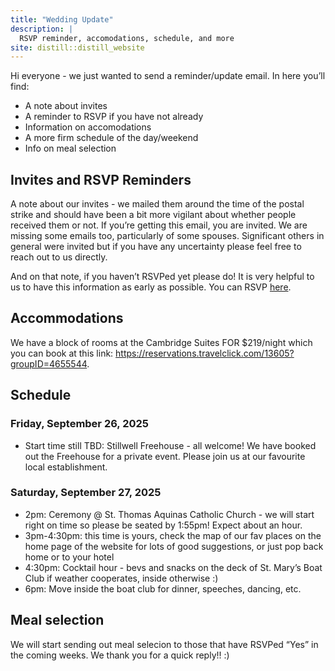 ```yaml
---
title: "Wedding Update"
description: |
  RSVP reminder, accomodations, schedule, and more
site: distill::distill_website
---
```


Hi everyone - we just wanted to send a reminder/update email. In here you'll find:

- A note about invites
- A reminder to RSVP if you have not already
- Information on accomodations
- A more firm schedule of the day/weekend
- Info on meal selection

## Invites and RSVP Reminders

A note about our invites - we mailed them around the time of the postal strike and should have been a bit more vigilant about whether people received them or not. If you're getting this email, you are invited. We are missing some emails too, particularly of some spouses. Significant others in general were invited but if you have any uncertainty please feel free to reach out to us directly. 

And on that note, if you haven't RSVPed yet please do! It is very helpful to us to have this information as early as possible. You can RSVP [here](rsvp.html).

## Accommodations

We have a block of rooms at the Cambridge Suites FOR $219/night which you can book at this link: [https://reservations.travelclick.com/13605?groupID=4655544](https://reservations.travelclick.com/13605?groupID=4655544).

## Schedule

### Friday, September 26, 2025

- Start time still TBD: Stillwell Freehouse - all welcome! We have booked out the Freehouse for a private event. Please join us at our favourite local establishment. 

### Saturday, September 27, 2025

- 2pm: Ceremony @ St. Thomas Aquinas Catholic Church - we will start right on time so please be seated by 1:55pm! Expect about an hour. 
- 3pm-4:30pm: this time is yours, check the map of our fav places on the home page of the website for lots of good suggestions, or just pop back home or to your hotel
- 4:30pm: Cocktail hour - bevs and snacks on the deck of St. Mary's Boat Club if weather cooperates, inside otherwise :)
- 6pm: Move inside the boat club for dinner, speeches, dancing, etc. 

## Meal selection

We will start sending out meal selecion to those that have RSVPed "Yes" in the coming weeks. We thank you for a quick reply!! :)